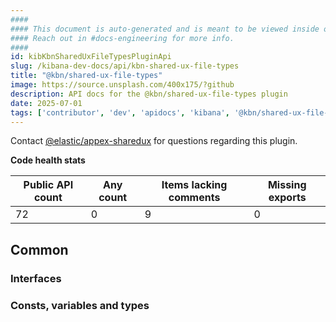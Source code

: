 ```yaml
---
####
#### This document is auto-generated and is meant to be viewed inside our experimental, new docs system.
#### Reach out in #docs-engineering for more info.
####
id: kibKbnSharedUxFileTypesPluginApi
slug: /kibana-dev-docs/api/kbn-shared-ux-file-types
title: "@kbn/shared-ux-file-types"
image: https://source.unsplash.com/400x175/?github
description: API docs for the @kbn/shared-ux-file-types plugin
date: 2025-07-01
tags: ['contributor', 'dev', 'apidocs', 'kibana', '@kbn/shared-ux-file-types']
---
```




Contact [@elastic/appex-sharedux](https://github.com/orgs/elastic/teams/appex-sharedux) for questions regarding this plugin.

**Code health stats**

| Public API count  | Any count | Items lacking comments | Missing exports |
|-------------------|-----------|------------------------|-----------------|
| 72 | 0 | 9 | 0 |

## Common

### Interfaces
<DocDefinitionList data={kbnSharedUxFileTypesObj.common.interfaces}/>

### Consts, variables and types
<DocDefinitionList data={kbnSharedUxFileTypesObj.common.misc}/>

